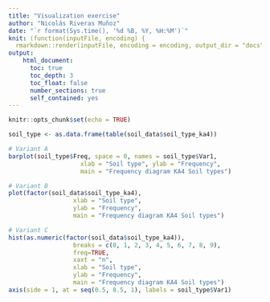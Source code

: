```yaml
---
title: "Visualization exercise"
author: "Nicolás Riveras Muñoz"
date: "`r format(Sys.time(), '%d %B, %Y, %H:%M')`"
knit: (function(inputFile, encoding) {
  rmarkdown::render(inputFile, encoding = encoding, output_dir = "docs", output_file =  "aswer_visualization.html", knit_root_dir = rprojroot::find_rstudio_root_file()) })
output: 
    html_document:
      toc: true
      toc_depth: 3
      toc_float: false
      number_sections: true
      self_contained: yes
---
```


```r
knitr::opts_chunk$set(echo = TRUE)
```

```r
soil_type <- as.data.frame(table(soil_data$soil_type_ka4))

# Variant A
barplot(soil_type$Freq, space = 0, names = soil_type$Var1, 
                    xlab = "Soil type", ylab = "Frequency", 
                    main = "Frequency diagram KA4 Soil types")

# Variant B
plot(factor(soil_data$soil_type_ka4), 
                  xlab = "Soil type", 
                  ylab = "Frequency", 
                  main = "Frequency diagram KA4 Soil types")

# Variant C
hist(as.numeric(factor(soil_data$soil_type_ka4)),
                  breaks = c(0, 1, 2, 3, 4, 5, 6, 7, 8, 9),
                  freq=TRUE,
                  xaxt = "n",
                  xlab = "Soil type",
                  ylab = "Frequency",
                  main = "Frequency diagram KA4 Soil types")
axis(side = 1, at = seq(0.5, 8.5, 1), labels = soil_type$Var1)
```
